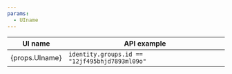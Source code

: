 ```yaml
---
params:
  - UIname
---
```


| UI name          | API example                                       |
| ---------------- | ------------------------------------------------- |
| {props.UIname} | `identity.groups.id == "12jf495bhjd7893ml09o"` |